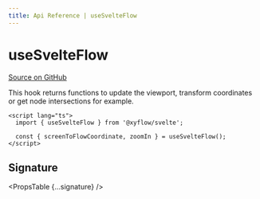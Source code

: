 ```yaml
---
title: Api Reference | useSvelteFlow
---
```



# useSvelteFlow

[Source on GitHub](https://github.com/wbkd/react-flow/blob/78169c992bf95a5dbc9bccbdc2a07725a307e2c3/packages/svelte/src/lib/hooks/useSvelteFlow.ts/#L24)

This hook returns functions to update the viewport, transform coordinates or get node intersections for example.

```svelte
<script lang="ts">
  import { useSvelteFlow } from '@xyflow/svelte';

  const { screenToFlowCoordinate, zoomIn } = useSvelteFlow();
</script>
```

## Signature

<PropsTable {...signature} />
